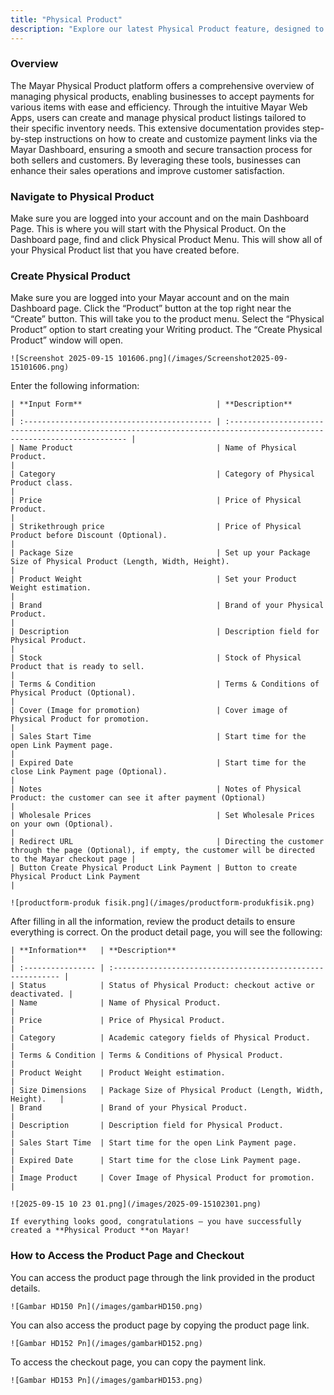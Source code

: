```yaml
---
title: "Physical Product"
description: "Explore our latest Physical Product feature, designed to significantly enhance your ability to create, manage, and sell Physical Product with unparalleled ease and efficiency. This innovative feature empowers you to transform your ideas into market-ready Physical Product."
---
```


### Overview

The Mayar Physical Product platform offers a comprehensive overview of managing physical products, enabling businesses to accept payments for various items with ease and efficiency. Through the intuitive Mayar Web Apps, users can create and manage physical product listings tailored to their specific inventory needs. This extensive documentation provides step-by-step instructions on how to create and customize payment links via the Mayar Dashboard, ensuring a smooth and secure transaction process for both sellers and customers. By leveraging these tools, businesses can enhance their sales operations and improve customer satisfaction.

### Navigate to Physical Product

<Steps>
  <Step title="Log in to your Mayar Dashboard">
    Make sure you are logged into your account and on the main Dashboard Page. This is where you will start with the Physical Product.
  </Step>
  <Step title="From the Sidebar menu, click on Physical Product">
    On the Dashboard page, find and click Physical Product Menu. This will show all of your Physical Product list that you have created before.
  </Step>
</Steps>

### Create Physical Product

<Steps>
  <Step title="Go to Dashboard">
    Make sure you are logged into your Mayar account and on the main Dashboard page.
  </Step>
  <Step title="Access the Product Menu">
    Click the “Product” button at the top right near the “Create” button. This will take you to the product menu.
  </Step>
  <Step title="Choose Product Type">
    Select the “Physical Product” option to start creating your Writing product. The “Create Physical Product” window will open.

    ![Screenshot 2025-09-15 101606.png](/images/Screenshot2025-09-15101606.png)
  </Step>
  <Step title="Fill in Product Details">
    Enter the following information:

    | **Input Form**                              | **Description**                                                                                                        |
    | :------------------------------------------ | :--------------------------------------------------------------------------------------------------------------------- |
    | Name Product                                | Name of Physical Product.                                                                                              |
    | Category                                    | Category of Physical Product class.                                                                                    |
    | Price                                       | Price of Physical Product.                                                                                             |
    | Strikethrough price                         | Price of Physical Product before Discount (Optional).                                                                  |
    | Package Size                                | Set up your Package Size of Physical Product (Length, Width, Height).                                                  |
    | Product Weight                              | Set your Product Weight estimation.                                                                                    |
    | Brand                                       | Brand of your Physical Product.                                                                                        |
    | Description                                 | Description field for Physical Product.                                                                                |
    | Stock                                       | Stock of Physical Product that is ready to sell.                                                                       |
    | Terms & Condition                           | Terms & Conditions of Physical Product (Optional).                                                                     |
    | Cover (Image for promotion)                 | Cover image of Physical Product for promotion.                                                                         |
    | Sales Start Time                            | Start time for the open Link Payment page.                                                                             |
    | Expired Date                                | Start time for the close Link Payment page (Optional).                                                                 |
    | Notes                                       | Notes of Physical Product: the customer can see it after payment (Optional)                                            |
    | Wholesale Prices                            | Set Wholesale Prices on your own (Optional).                                                                           |
    | Redirect URL                                | Directing the customer through the page (Optional), if empty, the customer will be directed to the Mayar checkout page |
    | Button Create Physical Product Link Payment | Button to create Physical Product Link Payment                                                                         |

    ![productform-produk fisik.png](/images/productform-produkfisik.png)
  </Step>
  <Step title="Review and Finish">
    After filling in all the information, review the product details to ensure everything is correct. On the product detail page, you will see the following:

    | **Information**   | **Description**                                             |
    | :---------------- | :---------------------------------------------------------- |
    | Status            | Status of Physical Product: checkout active or deactivated. |
    | Name              | Name of Physical Product.                                   |
    | Price             | Price of Physical Product.                                  |
    | Category          | Academic category fields of Physical Product.               |
    | Terms & Condition | Terms & Conditions of Physical Product.                     |
    | Product Weight    | Product Weight estimation.                                  |
    | Size Dimensions   | Package Size of Physical Product (Length, Width, Height).   |
    | Brand             | Brand of your Physical Product.                             |
    | Description       | Description field for Physical Product.                     |
    | Sales Start Time  | Start time for the open Link Payment page.                  |
    | Expired Date      | Start time for the close Link Payment page.                 |
    | Image Product     | Cover Image of Physical Product for promotion.              |

    ![2025-09-15 10 23 01.png](/images/2025-09-15102301.png)

    If everything looks good, congratulations — you have successfully created a **Physical Product **on Mayar!
  </Step>
</Steps>

### How to Access the Product Page and Checkout

<Steps>
  <Step title="Access Product Page">
    You can access the product page through the link provided in the product details.

    ![Gambar HD150 Pn](/images/gambarHD150.png)
  </Step>
  <Step title="Copy Product Page Link">
    You can also access the product page by copying the product page link.

    ![Gambar HD152 Pn](/images/gambarHD152.png)
  </Step>
  <Step title="Access Checkout Page">
    To access the checkout page, you can copy the payment link.

    ![Gambar HD153 Pn](/images/gambarHD153.png)
  </Step>
</Steps>